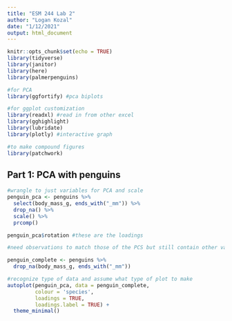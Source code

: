 ```yaml
---
title: "ESM 244 Lab 2"
author: "Logan Kozal"
date: "1/12/2021"
output: html_document
---
```


```r
knitr::opts_chunk$set(echo = TRUE)
library(tidyverse)
library(janitor)
library(here)
library(palmerpenguins)

#for PCA
library(ggfortify) #pca biplots

#for ggplot customization
library(readxl) #read in from other excel
library(gghighlight) 
library(lubridate)
library(plotly) #interactive graph

#to make compound figures
library(patchwork)
```

## Part 1: PCA with penguins

```r
#wrangle to just variables for PCA and scale
penguin_pca <- penguins %>% 
  select(body_mass_g, ends_with("_mm")) %>% 
  drop_na() %>% 
  scale() %>% 
  prcomp() 

penguin_pca$rotation #these are the loadings

#need observations to match those of the PCS but still contain other variables (species)

penguin_complete <- penguins %>% 
  drop_na(body_mass_g, ends_with("_mm"))

#recognize type of data and assume what type of plot to make
autoplot(penguin_pca, data = penguin_complete,
         colour = 'species',
         loadings = TRUE, 
         loadings.label = TRUE) +
  theme_minimal()

```


